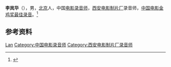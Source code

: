 '''李岚华'''（{{bd|1951年|4月|}}），男，[[北京|北京]]人，中国[[电影录音师|电影录音师]]，[[西安电影制片厂|西安电影制片厂]]录音师，[[中国电影金鸡奖最佳录音|中国电影金鸡奖最佳录音]]。<ref>{{Cite book|title=中国电影电视艺术家辞典|author=何厚桢主编|publisher=中国学术期刊（光盘版）电子杂志社|year=2007|isbn=|location=北京|pages=}}</ref>

== 参考资料 ==
{{reflist}}

{{中国人物小作品}}
{{中国电影金鸡奖最佳录音}}

{{Authority control}}
{{DEFAULTSORT:Li李}}
[[Category:李姓|Lan]]
[[Category:中国电影录音师|Category:中国电影录音师]]
[[Category:西安电影制片厂录音师|Category:西安电影制片厂录音师]]